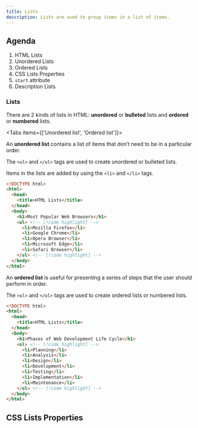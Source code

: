 ```yaml
---
title: Lists
description: Lists are used to group items in a list of items.
---
```


## Agenda
1. HTML Lists
2. Unordered Lists
3. Ordered Lists
4. CSS Lists Properties
5. `start` attribute
6. Description Lists

### Lists

There are 2 kinds of lists in HTML: **unordered** or **bulleted** lists and **ordered** or **numbered** lists.

<Tabs items={['Unordered list', 'Ordered list']}>
<Tab value="Unordered list">

An **unordered list** contains a list of items that don’t need to be in a particular order.

The `<ul>` and `</ul>` tags are used to create unordered or bulleted lists.

Items in the lists are added by using the `<li>` and `</li>` tags.

```html
<!DOCTYPE html>
<html>
  <head>
    <title>HTML Lists</title>
  </head>
  <body>
    <h1>Most Popular Web Browsers</h1>
    <ul> <!-- [!code highlight] -->
      <li>Mozilla Firefox</li>
      <li>Google Chrome</li>
      <li>Opera Browser</li>
      <li>Microsoft Edge</li>
      <li>Safari Browser</li>
    </ul> <!-- [!code highlight] -->
  </body>
</html>
```

</Tab>
<Tab value="Ordered list">

An **ordered list** is useful for presenting a series of steps that the user should perform in order.

The `<ol>` and `</ol>` tags are used to create ordered lists or numbered lists.

```html
<!DOCTYPE html>
<html>
  <head>
    <title>HTML Lists</title>
  </head>
  <body>
    <h1>Phases of Web Development Life Cycle</h1>
    <ol> <!-- [!code highlight] -->
      <li>Planning</li>
      <li>Analysis</li>
      <li>Design</li>
      <li>Development</li>
      <li>Testing</li>
      <li>Implementation</li>
      <li>Maintenance</li>
    </ol> <!-- [!code highlight] -->
  </body>
</html>
```

</Tab>
</Tabs>

## CSS Lists Properties

<Cards>
  <Card 
    title="list-style-type" 
    description="The list-style-type property is used to define the style of the list item marker." 
    href="/guides/lists/css-properties/list-style-type"
  />
  <Card 
    title="list-style-image" 
    description="The list-style-image property used to specify an image as the list item marker in unordered lists." 
    href="/guides/lists/css-properties/list-style-image"
  />
  <Card 
    title="list-style-position" 
    description="The list-style-position property specifies the position of the list item marker in unordered lists." 
    href="/guides/lists/css-properties/list-style-position"
  />
  <Card 
    title="list-style" 
    description="The list-style property is a shorthand property. It is use to set all the list properties in one declaration." 
    href="/guides/lists/css-properties/list-style"
  />
</Cards>
